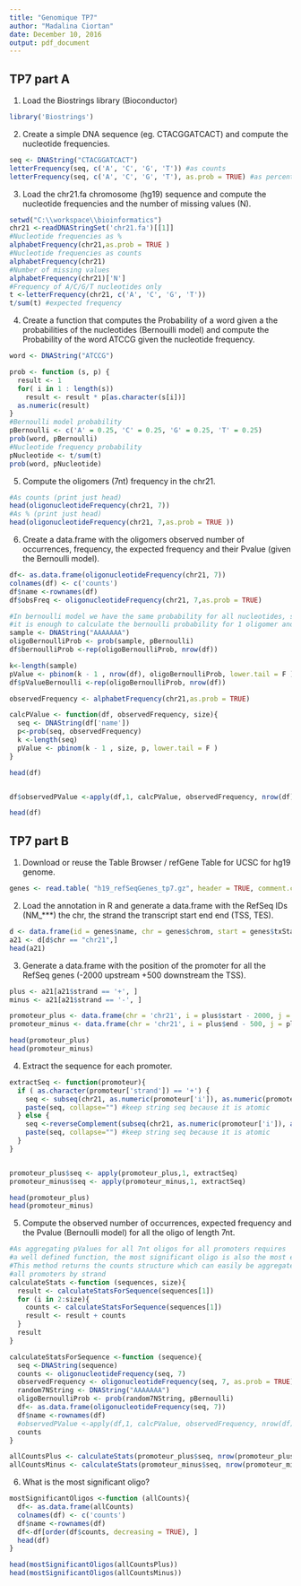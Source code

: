 ```yaml
---
title: "Genomique TP7"
author: "Madalina Ciortan"
date: December 10, 2016
output: pdf_document
---
```



## TP7 part A

1. Load the Biostrings library (Bioconductor)

```r
library('Biostrings')
```

2. Create a simple DNA sequence (eg. CTACGGATCACT) and compute the nucleotide frequencies. 

```r
seq <- DNAString("CTACGGATCACT")
letterFrequency(seq, c('A', 'C', 'G', 'T')) #as counts
letterFrequency(seq, c('A', 'C', 'G', 'T'), as.prob = TRUE) #as percentage
```

3. Load the chr21.fa chromosome (hg19) sequence and compute the nucleotide frequencies and the number of missing values (N). 

```r
setwd("C:\\workspace\\bioinformatics")
chr21 <-readDNAStringSet('chr21.fa')[[1]]
#Nucleotide frequencies as %
alphabetFrequency(chr21,as.prob = TRUE )
#Nucleotide frequencies as counts
alphabetFrequency(chr21)
#Number of missing values
alphabetFrequency(chr21)['N']
#Frequency of A/C/G/T nucleotides only
t <-letterFrequency(chr21, c('A', 'C', 'G', 'T'))
t/sum(t) #expected frequency
```

4. Create a function that computes the Probability of a word given a the probabilities of the nucleotides (Bernouilli model) and compute the Probability of the word ATCCG given the nucleotide frequency. 

```r
word <- DNAString("ATCCG")

prob <- function (s, p) {
  result <- 1
  for( i in 1 : length(s))
    result <- result * p[as.character(s[i])]
  as.numeric(result)
}
#Bernoulli model probability
pBernoulli <- c('A' = 0.25, 'C' = 0.25, 'G' = 0.25, 'T' = 0.25)
prob(word, pBernoulli)
#Nucleotide frequency probability
pNucleotide <- t/sum(t)
prob(word, pNucleotide)

```

5. Compute the oligomers (7nt) frequency in the chr21. 


```r
#As counts (print just head)
head(oligonucleotideFrequency(chr21, 7))
#As % (print just head)
head(oligonucleotideFrequency(chr21, 7,as.prob = TRUE ))

```


6. Create a data.frame with the oligomers observed number of occurrences, frequency, the expected frequency and their Pvalue (given the Bernoulli model).


```r
df<- as.data.frame(oligonucleotideFrequency(chr21, 7))
colnames(df) <- c('counts')
df$name <-rownames(df)
df$obsFreq <- oligonucleotideFrequency(chr21, 7,as.prob = TRUE)

#In bernoulli model we have the same probability for all nucleotides, so this column will be constant
#it is enough to calculate the bernoulli probability for 1 oligomer and also its pValue
sample <- DNAString("AAAAAAA")
oligoBernoulliProb <- prob(sample, pBernoulli)
df$bernoulliProb <-rep(oligoBernoulliProb, nrow(df))

k<-length(sample)
pValue <- pbinom(k - 1 , nrow(df), oligoBernoulliProb, lower.tail = F ) 
df$pValueBernoulli <-rep(oligoBernoulliProb, nrow(df))

observedFrequency <- alphabetFrequency(chr21,as.prob = TRUE)

calcPValue <- function(df, observedFrequency, size){
  seq <- DNAString(df['name'])
  p<-prob(seq, observedFrequency)
  k <-length(seq)
  pValue <- pbinom(k - 1 , size, p, lower.tail = F ) 
}

head(df)


df$observedPValue <-apply(df,1, calcPValue, observedFrequency, nrow(df))

head(df)

```


\newpage
## TP7 part B



1. Download or reuse the Table Browser / refGene Table for UCSC for hg19 genome.

```r
genes <- read.table( "h19_refSeqGenes_tp7.gz", header = TRUE, comment.char = '')
```

2. Load the annotation in R and generate a data.frame with the RefSeq IDs (NM_***) the chr, the strand the transcript start end end (TSS, TES).

```r
d <- data.frame(id = genes$name, chr = genes$chrom, start = genes$txStart, end = genes$txEnd, strand = genes$strand)
a21 <- d[d$chr == "chr21",]
head(a21)
```

3. Generate a data.frame with the position of the promoter for all the RefSeq genes (-2000 upstream +500 downstream the TSS).

```r
plus <- a21[a21$strand == '+', ]
minus <- a21[a21$strand == '-', ]

promoteur_plus <- data.frame(chr = 'chr21', i = plus$start - 2000, j = plus$start + 500, strand = '+')
promoteur_minus <- data.frame(chr = 'chr21', i = plus$end - 500, j = plus$end + 2000, strand = '-')

head(promoteur_plus)
head(promoteur_minus)

```

4. Extract the sequence for each promoter.

```r
extractSeq <- function(promoteur){
  if ( as.character(promoteur['strand']) == '+') {
    seq <- subseq(chr21, as.numeric(promoteur['i']), as.numeric(promoteur['j']))
    paste(seq, collapse="") #keep string seq because it is atomic
  } else {
    seq <-reverseComplement(subseq(chr21, as.numeric(promoteur['i']), as.numeric(promoteur['j'])))
    paste(seq, collapse="") #keep string seq because it is atomic
  }
}


promoteur_plus$seq <- apply(promoteur_plus,1, extractSeq)
promoteur_minus$seq <- apply(promoteur_minus,1, extractSeq)

head(promoteur_plus)
head(promoteur_minus)
```

5. Compute the observed number of occurrences, expected frequency and the Pvalue (Bernoulli model) for all the oligo of length 7nt.

```r
#As aggregating pValues for all 7nt oligos for all promoters requires 
#a well defined function, the most significant oligo is also the most encountered one
#This method returns the counts structure which can easily be aggregated as sum for
#all promoters by strand
calculateStats <-function (sequences, size){
  result <- calculateStatsForSequence(sequences[1])
  for (i in 2:size){
    counts <- calculateStatsForSequence(sequences[1])
    result <- result + counts
  }
  result
}

calculateStatsForSequence <-function (sequence){
  seq <-DNAString(sequence)
  counts <- oligonucleotideFrequency(seq, 7)
  observedFrequency <- oligonucleotideFrequency(seq, 7, as.prob = TRUE)
  random7NString <- DNAString("AAAAAAA")
  oligoBernoulliProb <- prob(random7NString, pBernoulli)
  df<- as.data.frame(oligonucleotideFrequency(seq, 7))
  df$name <-rownames(df)
  #observedPValue <-apply(df,1, calcPValue, observedFrequency, nrow(df))
  counts
}

allCountsPlus <- calculateStats(promoteur_plus$seq, nrow(promoteur_plus))
allCountsMinus <- calculateStats(promoteur_minus$seq, nrow(promoteur_minus))
```

6. What is the most significant oligo?

```r

mostSignificantOligos <-function (allCounts){
  df<- as.data.frame(allCounts)
  colnames(df) <- c('counts')
  df$name <-rownames(df)
  df<-df[order(df$counts, decreasing = TRUE), ]
  head(df) 
}

head(mostSignificantOligos(allCountsPlus))
head(mostSignificantOligos(allCountsMinus))

```
